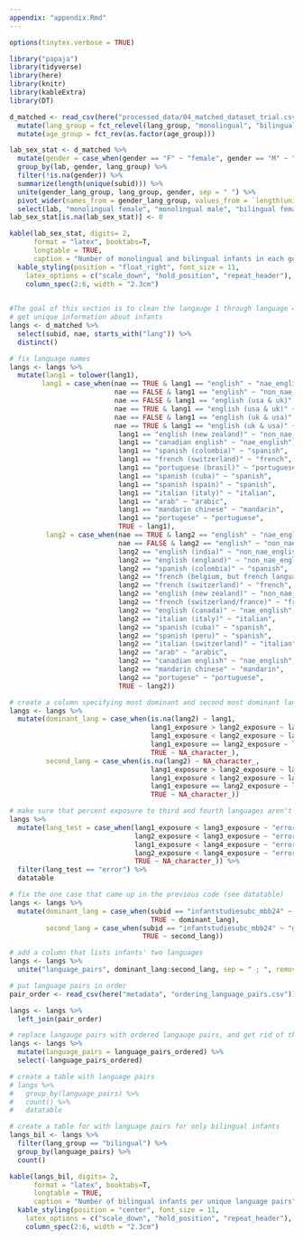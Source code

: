 ```yaml
---
appendix: "appendix.Rmd"
---
```


```r

options(tinytex.verbose = TRUE)

library("papaja")
library(tidyverse)
library(here)
library(knitr)
library(kableExtra)
library(DT)
```

```r
d_matched <- read_csv(here("processed_data/04_matched_dataset_trial.csv"), col_types = cols_only(trial_num = "d", lab = "c", subid = "c", gender = "c", age_group = "c", age_mo = "d", lang_group = "c", nae = "l", nae_exp = "d", SES = "d", bilingual_exposure = "l", lang1 = "c", lang1_exposure = "d", lang2 = "c", lang2_exposure = "d", lang3 = "c", lang3_exposure = "d", lang4 = "c", lang4_exposure = "d")) %>%
  mutate(lang_group = fct_relevel(lang_group, "monolingual", "bilingual")) %>% 
  mutate(age_group = fct_rev(as.factor(age_group))) 
```

```r
lab_sex_stat <- d_matched %>% 
  mutate(gender = case_when(gender == "F" ~ "female", gender == "M" ~ "male")) %>% 
  group_by(lab, gender, lang_group) %>% 
  filter(!is.na(gender)) %>% 
  summarize(length(unique(subid))) %>% 
  unite(gender_lang_group, lang_group, gender, sep = " ") %>%
  pivot_wider(names_from = gender_lang_group, values_from = `length(unique(subid))`) %>% 
  select(lab, "monolingual female", "monolingual male", "bilingual female", "bilingual male") 
lab_sex_stat[is.na(lab_sex_stat)] <- 0
```

```r
kable(lab_sex_stat, digits= 2,
      format = "latex", booktabs=T,
      longtable = TRUE,
      caption = "Number of monolingual and bilingual infants in each gender group by lab that met infant-level inclusion criteria.") %>%
  kable_styling(position = "float_right", font_size = 11,
    latex_options = c("scale_down", "hold_position", "repeat_header"), full_width = F) %>% 
    column_spec(2:6, width = "2.3cm") 
  
```

```r
#The goal of this section is to clean the langauge 1 through language 4 columns and create a column summarizing the langauges that infants are learning.
# get unique information about infants
langs <- d_matched %>% 
  select(subid, nae, starts_with("lang")) %>% 
  distinct()

# fix language names 
langs <- langs %>% 
  mutate(lang1 = tolower(lang1),
        lang1 = case_when(nae == TRUE & lang1 == "english" ~ "nae_english",
                          nae == FALSE & lang1 == "english" ~ "non_nae_english",
                          nae == FALSE & lang1 == "english (usa & uk)" ~ "non_nae_english",
                          nae == TRUE & lang1 == "english (usa & uk)" ~ "nae_english",
                          nae == FALSE & lang1 == "english (uk & usa)" ~ "non_nae_english",
                          nae == TRUE & lang1 == "english (uk & usa)" ~ "nae_english",
                           lang1 == "english (new zealand)" ~ "non_nae_english",
                           lang1 == "canadian english" ~ "nae_english",
                           lang1 == "spanish (colombia)" ~ "spanish",
                           lang1 == "french (switzerland)" ~ "french",
                           lang1 == "portuguese (brasil)" ~ "portuguese",
                           lang1 == "spanish (cuba)" ~ "spanish",
                           lang1 == "spanish (spain)" ~ "spanish",
                           lang1 == "italian (italy)" ~ "italian",
                           lang1 == "arab" ~ "arabic",        
                           lang1 == "mandarin chinese" ~ "mandarin",
                           lang1 == "portugese" ~ "portuguese",
                           TRUE ~ lang1),
         lang2 = case_when(nae == TRUE & lang2 == "english" ~ "nae_english",
                           nae == FALSE & lang2 == "english" ~ "non_nae_english",
                           lang2 == "english (india)" ~ "non_nae_english",
                           lang2 == "english (england)" ~ "non_nae_english",
                           lang2 == "spanish (colombia)" ~ "spanish",
                           lang2 == "french (belgium, but french language as in france)" ~ "french",
                           lang2 == "french (switzerland)" ~ "french",
                           lang2 == "english (new zealand)" ~ "non_nae_english",
                           lang2 == "french (switzerland/france)" ~ "french",
                           lang2 == "english (canada)" ~ "nae_english",
                           lang2 == "italian (italy)" ~ "italian",
                           lang2 == "spanish (cuba)" ~ "spanish",
                           lang2 == "spanish (peru)" ~ "spanish",
                           lang2 == "italian (switzerland)" ~ "italian",
                           lang2 == "arab" ~ "arabic",
                           lang2 == "canadian english" ~ "nae_english",
                           lang2 == "mandarin chinese" ~ "mandarin",
                           lang2 == "portugese" ~ "portuguese",
                           TRUE ~ lang2))

# create a column specifying most dominant and second most dominant languages
langs <- langs %>% 
  mutate(dominant_lang = case_when(is.na(lang2) ~ lang1,
                                   lang1_exposure > lang2_exposure ~ lang1,
                                   lang1_exposure < lang2_exposure ~ lang2,
                                   lang1_exposure == lang2_exposure ~ lang1, 
                                   TRUE ~ NA_character_),
         second_lang = case_when(is.na(lang2) ~ NA_character_,
                                   lang1_exposure > lang2_exposure ~ lang2,
                                   lang1_exposure < lang2_exposure ~ lang1,
                                   lang1_exposure == lang2_exposure ~ lang2, 
                                   TRUE ~ NA_character_))

# make sure that percent exposure to third and fourth languages aren't more than first or second
langs %>% 
  mutate(lang_test = case_when(lang1_exposure < lang3_exposure ~ "error",
                               lang2_exposure < lang3_exposure ~ "error",
                               lang1_exposure < lang4_exposure ~ "error",
                               lang2_exposure < lang4_exposure ~ "error",
                               TRUE ~ NA_character_)) %>% 
  filter(lang_test == "error") %>% 
  datatable

# fix the one case that came up in the previous code (see datatable)
langs <- langs %>% 
  mutate(dominant_lang = case_when(subid == "infantstudiesubc_mbb24" ~ "cantonese",
                                   TRUE ~ dominant_lang),
         second_lang = case_when(subid == "infantstudiesubc_mbb24" ~ "german",
                                 TRUE ~ second_lang))

# add a column that lists infants' two languages
langs <- langs %>% 
  unite("language_pairs", dominant_lang:second_lang, sep = " ; ", remove = FALSE)

# put language pairs in order
pair_order <- read_csv(here("metadata", "ordering_language_pairs.csv"))

langs <- langs %>% 
  left_join(pair_order)

# replace langauge pairs with ordered langauge pairs, and get rid of the temporary ordered variable
langs <- langs %>% 
  mutate(language_pairs = language_pairs_ordered) %>% 
  select(-language_pairs_ordered)

# create a table with language pairs
# langs %>% 
#   group_by(language_pairs) %>% 
#   count() %>% 
#   datatable
```

```r
# create a table for with language pairs for only bilingual infants
langs_bil <- langs %>% 
  filter(lang_group == "bilingual") %>% 
  group_by(language_pairs) %>% 
  count() 

kable(langs_bil, digits= 2,
      format = "latex", booktabs=T,
      longtable = TRUE,
      caption = "Number of bilingual infants per unique language pairs") %>%
  kable_styling(position = "center", font_size = 11,
    latex_options = c("scale_down", "hold_position", "repeat_header"), full_width = F) %>% 
    column_spec(2:6, width = "2.3cm") 

```
